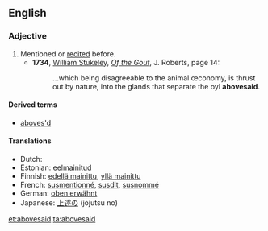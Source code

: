 ==English==

===Adjective===
{{en-adj|-}}

# Mentioned or [[recited]] before.
#* '''1734''', [[w:William Stukeley|William Stukeley]], ''[[s:Of the Gout|Of the Gout]]'', J. Roberts, page 14:
#*: ...which being disagreeable to the animal œconomy, is thrust out by nature, into the glands that separate the oyl '''abovesaid'''.

====Derived terms====
* [[aboves'd]]

====Translations====
* Dutch: {{t-|nl|bovenvermeld}}
* Estonian: [[eelmainitud]]
* Finnish: [[edellä mainittu]], [[yllä mainittu]]
* French: [[susmentionné]], [[susdit]], [[susnommé]]
* German: [[oben erwähnt]]
* Japanese: [[上述の]] (jōjutsu no)

[[et:abovesaid]]
[[ta:abovesaid]]